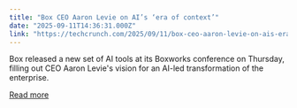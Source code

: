 ```yaml
---
title: "Box CEO Aaron Levie on AI’s ‘era of context’"
date: "2025-09-11T14:36:31.000Z"
link: "https://techcrunch.com/2025/09/11/box-ceo-aaron-levie-on-ais-era-of-context/"
---
```


Box released a new set of AI tools at its Boxworks conference on Thursday, filling out CEO Aaron Levie's vision for an AI-led transformation of the enterprise.

[Read more](https://techcrunch.com/2025/09/11/box-ceo-aaron-levie-on-ais-era-of-context/)
